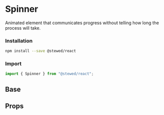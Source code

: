 
# Spinner

Animated element that communicates progress without telling how long the process will take.

### Installation

```bash
npm install --save @stewed/react
```

### Import

```js
import { Spinner } from "@stewed/react";
```

<Meta of={SpinnerStories} />

## Base

<Canvas of={SpinnerStories.Base} />

## Props

<ArgTypes of={SpinnerStories} />
